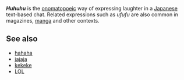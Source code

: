 
'''''Huhuhu''''' is the [[Onomatopoeia|onomatopoeic]] way of expressing laughter in a [[Japanese language|Japanese]] text-based chat. Related expressions such as ''ufufu'' are also common in magazines, [[manga]] and other contexts.

==See also==
*[[hahaha]]
*[[jajaja]]
*[[kekeke]]
*[[LOL (Internet slang)|LOL]]

{{vocab-stub}}